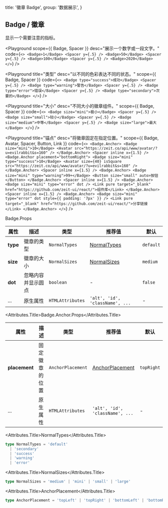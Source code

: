 
  title: '徽章 Badge',
  group: '数据展示',
}

## Badge / 徽章

显示一个需要注意的指标。

<Playground
  scope={{ Badge, Spacer }}
  desc="展示一个数字或一段文字。"
  code={`
  <>
    <Badge>1</Badge> <Spacer y={.5} />
    <Badge>50</Badge> <Spacer y={.5} />
    <Badge>100</Badge> <Spacer y={.5} />
    <Badge>2020</Badge>
  </>
`} />

<Playground
  title="类型"
  desc="以不同的色彩表达不同的状态。"
  scope={{ Badge, Spacer }}
  code={`
  <>
    <Badge type="success">成功</Badge> <Spacer y={.5} />
    <Badge type="warning">警告</Badge> <Spacer y={.5} />
    <Badge type="error">错误</Badge> <Spacer y={.5} />
    <Badge type="secondary">次要的</Badge>
  </>
`} />

<Playground
  title="大小"
  desc="不同大小的徽章组件。"
  scope={{ Badge, Spacer }}
  code={`
  <>
    <Badge size="mini">极小</Badge> <Spacer y={.5} />
    <Badge size="small">较小</Badge> <Spacer y={.5} />
    <Badge size="medium">中等</Badge> <Spacer y={.5} />
    <Badge size="large">最大</Badge>
  </>
`} />

<Playground
  title="锚点"
  desc="将徽章固定在指定位置。"
  scope={{ Badge, Avatar, Spacer, Button, Link }}
  code={`
<>
  <Badge.Anchor>
    <Badge size="mini">10</Badge>
    <Avatar src="https://zeit.co/api/www/avatar/?u=evilrabbit&s=160" />
  </Badge.Anchor>
  <Spacer inline x={1.5} />
  <Badge.Anchor placement="bottomRight">
    <Badge size="mini" type="success">10</Badge>
    <Avatar size={40} isSquare src="https://zeit.co/api/www/avatar/?u=evilrabbit&s=160" />
  </Badge.Anchor>
  <Spacer inline x={1.5} />
  <Badge.Anchor>
    <Badge size="mini" type="warning">99+</Badge>
    <Button size="small" auto>按钮</Button>
  </Badge.Anchor>
  <Spacer inline x={1.5} />
  <Badge.Anchor>
    <Badge size="mini" type="error" dot />
    <Link pure target="_blank" href="https://github.com/zeit-ui/react/">组件库</Link>
  </Badge.Anchor>
  <Spacer inline x={1.5} />
  <Badge.Anchor>
    <Badge size="mini" type="error" dot style={{ padding: '7px' }} />
    <Link pure target="_blank" href="https://github.com/zeit-ui/react/">分享链接</Link>
  </Badge.Anchor>
</>
`} />

<Attributes edit="/pages/zh-cn/components/badge.mdx">
<Attributes.Title>Badge.Props</Attributes.Title>

| 属性 | 描述 | 类型 | 推荐值 | 默认
| ---------- | ---------- | ---- |  -------------- | ------ |
| **type** | 徽章的类型 | `NormalTypes` | [NormalTypes](#normaltypes) | `default` |
| **size** | 徽章的大小 | `NormalSizes` | [NormalSizes](#normalsizes) | `medium` |
| **dot** | 忽略内容并显示圆点 | `boolean` | - | `false` |
| ... | 原生属性 | `HTMLAttributes` | `'alt', 'id', 'className', ...` | - |

<Attributes.Title>Badge.Anchor.Props</Attributes.Title>

| 属性 | 描述 | 类型 | 推荐值 | 默认
| ---------- | ---------- | ---- |  -------------- | ------ |
| **placement** | 固定徽章的位置 | `AnchorPlacement` | [AnchorPlacement](#anchorplacement) | `topRight` |
| ... | 原生属性 | `HTMLAttributes` | `'alt', 'id', 'className', ...` | - |

<Attributes.Title>NormalTypes</Attributes.Title>

```ts
type NormalTypes = 'default'
  | 'secondary'
  | 'success'
  | 'warning'
  | 'error'
```

<Attributes.Title>NormalSizes</Attributes.Title>

```ts
type NormalSizes = 'medium' | 'mini' | 'small' | 'large'
```

<Attributes.Title>AnchorPlacement</Attributes.Title>

```ts
type AnchorPlacement = 'topLeft' | 'topRight' | 'bottomLeft' | 'bottomRight'
```

</Attributes>

